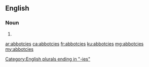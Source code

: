 ==English==

===Noun===
{{head|en|noun plural form}}

# {{plural of|abbotcy|lang=en}}

[[Category:English plurals ending in "-ies"]]

[[ar:abbotcies]]
[[ca:abbotcies]]
[[fr:abbotcies]]
[[ku:abbotcies]]
[[mg:abbotcies]]
[[my:abbotcies]]